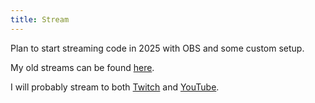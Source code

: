 ```yaml
---
title: Stream
---
```


Plan to start streaming code in 2025 with OBS and some custom setup.

My old streams can be found [here](https://www.youtube.com/@nikitavoloboev/streams).

I will probably stream to both [Twitch](https://www.twitch.tv/nikivdev) and [YouTube](https://www.youtube.com/channel/UCEKqrUfr_FMKIO9XSJS4vDw).
